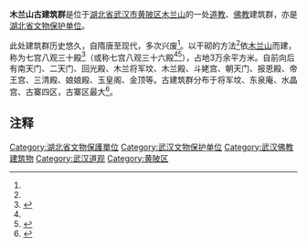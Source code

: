 {{文物保护单位
|级别=省级
|省区市=湖北省
|图片=
|名称=木兰山古建筑群
|编号=5-137
|分类=
|时代=
|所在=[[武汉市|武汉市]][[黄陂区|黄陂区]]
|登录=2008年公布
}}
'''木兰山古建筑群'''是位于[[湖北省|湖北省]][[武汉市|武汉市]][[黄陂区|黄陂区]][[木兰山|木兰山]]的一处[[道教|道教]]、[[佛教|佛教]]建筑群，亦是[[湖北省文物保护单位|湖北省文物保护单位]]。

此处建筑群历史悠久，自隋唐至现代，多次兴废<ref name=aa1/>{{Rp|11、12}}。以干砌的方法<ref name=a1/>依[[木兰山|木兰山]]而建，称为七宫八观三十殿<ref name="aa1">{{cite journal
|last =
|first =
|author =熊行正、彭知福
|coauthors =
|date =2018
|year =
|month =
|title =《木兰山古建筑群》
|journal =档案记忆
|volume =
|issue =2018年第3期
|pages =11—12、50
|publisher =湖北省档案局(馆)
|location =湖北省武汉市
|issn =1003-8167
|pmid =
|doi =
|bibcode =
|oclc =
|id =
|url =https://kns.cnki.net/KCMS/detail/detail.aspx?dbcode=CJFD&filename=FBDA201810004
|language =Zh-hans
|access-date =2021-01-23
|archive-date =2021-01-28
|archive-url =https://web.archive.org/web/20210128150320/https://kns.cnki.net/KCMS/detail/detail.aspx?dbcode=CJFD&filename=FBDA201810004
|dead-url =no
}}</ref>{{Rp|11、12}}（或称七宫八观三十六殿<ref name=a1/><ref>{{cite journal|last = 
|first = 
|author =周勇慎
|coauthors = 
|date =1988
|year = 
|month = 
|title =《湖北木兰山参访记》
|journal =中国道教
|volume = 
|issue =1988年第3期
|pages =58—59
|publisher =中国道教协会
|location =北京市
|issn =1006-9593
|pmid = 
|doi = 
|bibcode = 
|oclc =
|id = 
|url =http://www.cqvip.com/QK/80922X/19883/68657465495756564851485050.html
|language = Zh-hans}}</ref>{{Rp|58}}），占地3万余平方米。自前向后有南天门、二天门、回光殿、木兰将军坟、木兰殿、斗姥宫、朝天门、报恩殿、帝王宫、三清殿、娘娘殿、玉皇阁、金顶等。古建筑群分布于将军坟、东泉庵、水晶宫、古寨四区，古寨区最大<ref name="a1">{{Cite web |url=http://fashion.ifeng.com/news/detail_2013_05/20/25498006_0.shtml |title=木兰山古建筑群 |accessdate=2020-01-23 |author=记者：余晓春、孙迪、禹宏 |date=2013-05-20 |work= |publisher=凤凰网，来源：长江日报 |language=Zh-hans |archive-date=2021-01-29 |archive-url=https://web.archive.org/web/20210129041346/http://fashion.ifeng.com/news/detail_2013_05/20/25498006_0.shtml |dead-url=no }}</ref>。

== 注释 ==

{{Reflist|25em}}

[[Category:湖北省文物保護單位|Category:湖北省文物保護單位]]
[[Category:武汉文物保护单位|Category:武汉文物保护单位]]
[[Category:武汉佛教建筑物|Category:武汉佛教建筑物]]
[[Category:武汉道观|Category:武汉道观]]
[[Category:黄陂区|Category:黄陂区]]